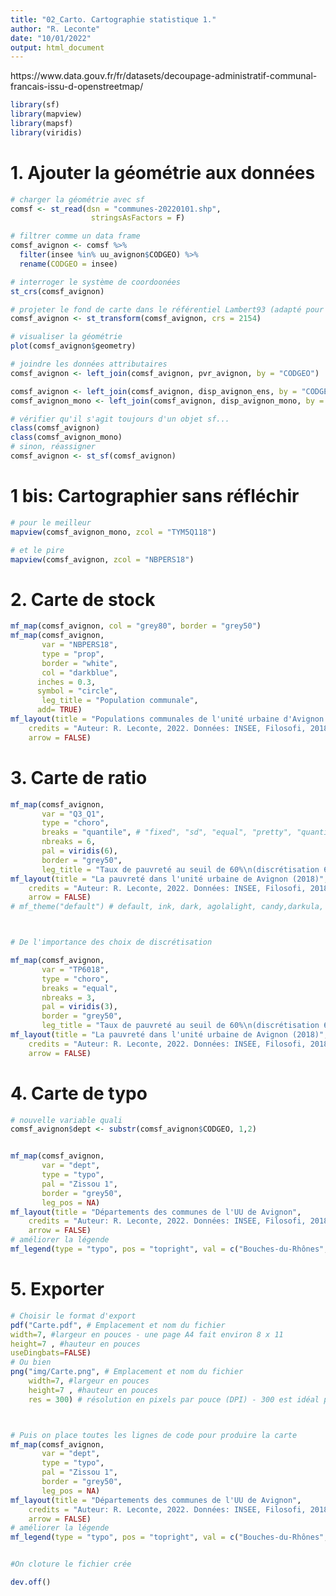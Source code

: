 ```yaml
---
title: "02_Carto. Cartographie statistique 1."
author: "R. Leconte"
date: "10/01/2022"
output: html_document
---
```




https://www.data.gouv.fr/fr/datasets/decoupage-administratif-communal-francais-issu-d-openstreetmap/


```r
library(sf)
library(mapview)
library(mapsf)
library(viridis)
```

# 1. Ajouter la géométrie aux données


```r
# charger la géométrie avec sf
comsf <- st_read(dsn = "communes-20220101.shp", 
                  stringsAsFactors = F)

# filtrer comme un data frame
comsf_avignon <- comsf %>% 
  filter(insee %in% uu_avignon$CODGEO) %>% 
  rename(CODGEO = insee)

# interroger le système de coordoonées 
st_crs(comsf_avignon)

# projeter le fond de carte dans le référentiel Lambert93 (adapté pour la France)
comsf_avignon <- st_transform(comsf_avignon, crs = 2154)

# visualiser la géométrie
plot(comsf_avignon$geometry)

# joindre les données attributaires
comsf_avignon <- left_join(comsf_avignon, pvr_avignon, by = "CODGEO")

comsf_avignon <- left_join(comsf_avignon, disp_avignon_ens, by = "CODGEO")
comsf_avignon_mono <- left_join(comsf_avignon, disp_avignon_mono, by = "CODGEO")

# vérifier qu'il s'agit toujours d'un objet sf...
class(comsf_avignon)
class(comsf_avignon_mono)
# sinon, réassigner
comsf_avignon <- st_sf(comsf_avignon)


```

# 1 bis: Cartographier sans réfléchir

```r

# pour le meilleur
mapview(comsf_avignon_mono, zcol = "TYM5Q118")

# et le pire
mapview(comsf_avignon, zcol = "NBPERS18")

```




# 2. Carte de stock

```r

mf_map(comsf_avignon, col = "grey80", border = "grey50")
mf_map(comsf_avignon, 
       var = "NBPERS18", 
       type = "prop", 
       border = "white", 
       col = "darkblue", 
      inches = 0.3, 
      symbol = "circle",
       leg_title = "Population communale",
      add= TRUE)
mf_layout(title = "Populations communales de l'unité urbaine d'Avignon (2018)", 
    credits = "Auteur: R. Leconte, 2022. Données: INSEE, Filosofi, 2018",
    arrow = FALSE)
```


# 3. Carte de ratio

```r

mf_map(comsf_avignon, 
       var = "Q3_Q1", 
       type = "choro", 
       breaks = "quantile", # "fixed", "sd", "equal", "pretty", "quantile", "kmeans", "hclust", "bclust", "fisher", "jenks" and "dpih"
       nbreaks = 6, 
       pal = viridis(6), 
       border = "grey50", 
       leg_title = "Taux de pauvreté au seuil de 60%\n(discrétisation 6 quantiles)")
mf_layout(title = "La pauvreté dans l'unité urbaine de Avignon (2018)", 
    credits = "Auteur: R. Leconte, 2022. Données: INSEE, Filosofi, 2018",
    arrow = FALSE)
# mf_theme("default") # default, ink, dark, agolalight, candy,darkula, iceberg, green, nevermind, jsk or barcelona



# De l'importance des choix de discrétisation

mf_map(comsf_avignon, 
       var = "TP6018", 
       type = "choro", 
       breaks = "equal", 
       nbreaks = 3,
       pal = viridis(3), 
       border = "grey50", 
       leg_title = "Taux de pauvreté au seuil de 60%\n(discrétisation 6 quantiles)")
mf_layout(title = "La pauvreté dans l'unité urbaine de Avignon (2018)", 
    credits = "Auteur: R. Leconte, 2022. Données: INSEE, Filosofi, 2018",
    arrow = FALSE)

```


# 4. Carte de typo

```r
# nouvelle variable quali
comsf_avignon$dept <- substr(comsf_avignon$CODGEO, 1,2)


mf_map(comsf_avignon, 
       var = "dept", 
       type = "typo", 
       pal = "Zissou 1",
       border = "grey50", 
       leg_pos = NA)
mf_layout(title = "Départements des communes de l'UU de Avignon", 
    credits = "Auteur: R. Leconte, 2022. Données: INSEE, Filosofi, 2018",
    arrow = FALSE)
# améliorer la légende
mf_legend(type = "typo", pos = "topright", val = c("Bouches-du-Rhônes", "Gard", "Vaucluse"), pal = "Zissou 1", title = "Départements", cex = 0.5)

```


# 5. Exporter

```r

# Choisir le format d'export
pdf("Carte.pdf", # Emplacement et nom du fichier
width=7, #largeur en pouces - une page A4 fait environ 8 x 11
height=7 , #hauteur en pouces
useDingbats=FALSE)
# Ou bien 
png("img/Carte.png", # Emplacement et nom du fichier
    width=7, #largeur en pouces
    height=7 , #hauteur en pouces
    res = 300) # résolution en pixels par pouce (DPI) - 300 est idéal pour imprimer



# Puis on place toutes les lignes de code pour produire la carte
mf_map(comsf_avignon, 
       var = "dept", 
       type = "typo", 
       pal = "Zissou 1",
       border = "grey50", 
       leg_pos = NA)
mf_layout(title = "Départements des communes de l'UU de Avignon", 
    credits = "Auteur: R. Leconte, 2022. Données: INSEE, Filosofi, 2018",
    arrow = FALSE)
# améliorer la légende
mf_legend(type = "typo", pos = "topright", val = c("Bouches-du-Rhônes", "Gard", "Vaucluse"), pal = "Zissou 1", title = "Départements", cex = 0.5)


#On cloture le fichier crée

dev.off()

```

